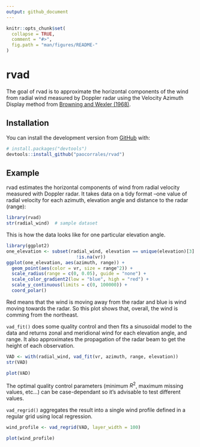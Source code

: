 ```yaml
---
output: github_document
---
```


<!-- README.md is generated from README.Rmd. Please edit that file -->

```r
knitr::opts_chunk$set(
  collapse = TRUE,
  comment = "#>",
  fig.path = "man/figures/README-"
)
```
# rvad

<!-- badges: start -->
<!-- badges: end -->

The goal of rvad is to approximate the horizontal components of the wind from radial wind measured by Doppler radar using the Velocity Azimuth Display method from [Browning and Wexler (1968)](https://journals.ametsoc.org/doi/abs/10.1175/1520-0450%281968%29007%3C0105%3ATDOKPO%3E2.0.CO%3B2).

## Installation

You can install the development version from [GitHub](https://github.com/) with:

<!-- the released version of rvad from [CRAN](https://CRAN.R-project.org) with:

``` r
install.packages("rvad")
```

And --> 

``` r
# install.packages("devtools")
devtools::install_github("paocorrales/rvad")
```

## Example

rvad estimates the horizontal components of wind from radial velocity measured with Doppler radar. It takes data on a tidy format --one value of radial velocity for each azimuth, elevation angle and distance to the radar (range):

```r
library(rvad)
str(radial_wind)  # sample dataset
```

This is how the data looks like for one particular elevation angle.

```r
library(ggplot2)
one_elevation <- subset(radial_wind, elevation == unique(elevation)[3] &
                          !is.na(vr))
ggplot(one_elevation, aes(azimuth, range)) +
  geom_point(aes(color = vr, size = range^2)) +
  scale_radius(range = c(0, 0.05), guide = "none") +
  scale_color_gradient2(low = "blue", high = "red") +
  scale_y_continuous(limits = c(0, 100000)) +
  coord_polar()
```

Red means that the wind is moving away from the radar and blue is wind moving towards the radar. So this plot shows that, overall, the wind is comming from the northeast. 

`vad_fit()` does some quality control and then fits a sinusoidal model to the data and returns zonal and meridional wind for each elevation angle, and range. It also approximates the propagation of the radar beam to get the height of each observation.

```r
VAD <- with(radial_wind, vad_fit(vr, azimuth, range, elevation))
str(VAD)
```


```r
plot(VAD)
```

The optimal quality control parameters (minimum $R^2$, maximum missing values, etc...) can be case-dependant so it's advisable to test different values.

`vad_regrid()` aggregates the result into a single wind profile defined in a regular grid using local regression.

```r
wind_profile <- vad_regrid(VAD, layer_width = 100)

plot(wind_profile)
```





